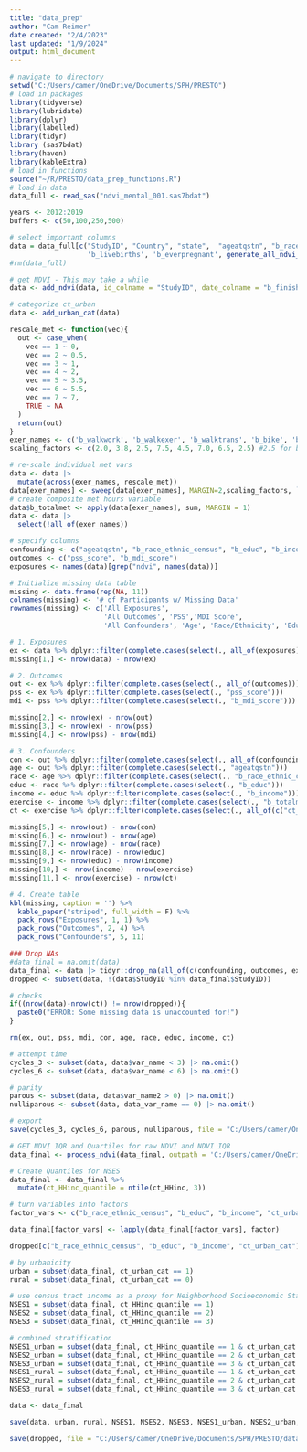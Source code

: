 ---
title: "data_prep"
author: "Cam Reimer"
date created: "2/4/2023"
last updated: "1/9/2024"
output: html_document
---

```{r load in data}
# navigate to directory 
setwd("C:/Users/camer/OneDrive/Documents/SPH/PRESTO")
# load in packages 
library(tidyverse)
library(lubridate)
library(dplyr)
library(labelled)
library(tidyr)
library (sas7bdat)
library(haven)
library(kableExtra)
# load in functions
source("~/R/PRESTO/data_prep_functions.R")
# load in data
data_full <- read_sas("ndvi_mental_001.sas7bdat")
```

```{r Data Wrangling, Add NDVI}
years <- 2012:2019
buffers <- c(50,100,250,500)

# select important columns
data = data_full[c("StudyID", "Country", "state",  "ageatqstn", "b_race_ethnic_census", "b_educ", "b_income", "ct_HHinc", "ct_lths", "ct_urban", "pss_score", "b_mdi_score",  "b_finisheddate", 'b_walkwork', 'b_walkexer', 'b_walktrans', 'b_bike', 'b_freeweights', 'b_jogswimraq', 'b_aerobics', 'b_garden',
                   'b_livebirths', 'b_everpregnant', generate_all_ndvi_colnames(years,buffers))]
#rm(data_full)

# get NDVI - This may take a while
data <- add_ndvi(data, id_colname = "StudyID", date_colname = "b_finisheddate", buffers=buffers)

# categorize ct_urban
data <- add_urban_cat(data)
```

```{r, Add Exercise Data}
rescale_met <- function(vec){
  out <- case_when(
    vec == 1 ~ 0,
    vec == 2 ~ 0.5, 
    vec == 3 ~ 1,
    vec == 4 ~ 2, 
    vec == 5 ~ 3.5,
    vec == 6 ~ 5.5, 
    vec == 7 ~ 7, 
    TRUE ~ NA
  )
  return(out)
}
exer_names <- c('b_walkwork', 'b_walkexer', 'b_walktrans', 'b_bike', 'b_freeweights', 'b_jogswimraq', 'b_aerobics', 'b_garden') #not including 'b_yoga'
scaling_factors <- c(2.0, 3.8, 2.5, 7.5, 4.5, 7.0, 6.5, 2.5) #2.5 for b_yoga

# re-scale individual met vars
data <- data |>
  mutate(across(exer_names, rescale_met))
data[exer_names] <- sweep(data[exer_names], MARGIN=2,scaling_factors, `*`)
# create composite met hours variable
data$b_totalmet <- apply(data[exer_names], sum, MARGIN = 1)
data <- data |>
  select(!all_of(exer_names))

```

```{r, Check for Missingness Sequentially}
# specify columns
confounding <- c("ageatqstn", "b_race_ethnic_census", "b_educ", "b_income", "b_totalmet", "ct_HHinc", "ct_lths", "ct_urban")
outcomes <- c("pss_score", "b_mdi_score")
exposures <- names(data)[grep("ndvi", names(data))]

# Initialize missing data table
missing <- data.frame(rep(NA, 11))
colnames(missing) <- '# of Participants w/ Missing Data'
rownames(missing) <- c('All Exposures',
                       'All Outcomes', 'PSS','MDI Score',  
                       'All Confounders', 'Age', 'Race/Ethnicity', 'Education', 'Income', 'Exercise', 'Census-tract Measures')

# 1. Exposures 
ex <- data %>% dplyr::filter(complete.cases(select(., all_of(exposures))))
missing[1,] <- nrow(data) - nrow(ex)

# 2. Outcomes 
out <- ex %>% dplyr::filter(complete.cases(select(., all_of(outcomes))))
pss <- ex %>% dplyr::filter(complete.cases(select(., "pss_score")))
mdi <- pss %>% dplyr::filter(complete.cases(select(., "b_mdi_score")))

missing[2,] <- nrow(ex) - nrow(out)
missing[3,] <- nrow(ex) - nrow(pss)
missing[4,] <- nrow(pss) - nrow(mdi)

# 3. Confounders 
con <- out %>% dplyr::filter(complete.cases(select(., all_of(confounding))))
age <- out %>% dplyr::filter(complete.cases(select(., "ageatqstn")))
race <- age %>% dplyr::filter(complete.cases(select(., "b_race_ethnic_census")))
educ <- race %>% dplyr::filter(complete.cases(select(., "b_educ")))
income <- educ %>% dplyr::filter(complete.cases(select(., "b_income")))
exercise <- income %>% dplyr::filter(complete.cases(select(., "b_totalmet")))
ct <- exercise %>% dplyr::filter(complete.cases(select(., all_of(c("ct_urban", "ct_lths", "ct_HHinc")))))

missing[5,] <- nrow(out) - nrow(con)
missing[6,] <- nrow(out) - nrow(age)
missing[7,] <- nrow(age) - nrow(race)
missing[8,] <- nrow(race) - nrow(educ)
missing[9,] <- nrow(educ) - nrow(income)
missing[10,] <- nrow(income) - nrow(exercise)
missing[11,] <- nrow(exercise) - nrow(ct)

# 4. Create table
kbl(missing, caption = '') %>%
  kable_paper("striped", full_width = F) %>%
  pack_rows("Exposures", 1, 1) %>%
  pack_rows("Outcomes", 2, 4) %>%
  pack_rows("Confounders", 5, 11)

### Drop NAs
#data_final = na.omit(data)
data_final <- data |> tidyr::drop_na(all_of(c(confounding, outcomes, exposures)))
dropped <- subset(data, !(data$StudyID %in% data_final$StudyID))

# checks 
if((nrow(data)-nrow(ct)) != nrow(dropped)){
  paste0("ERROR: Some missing data is unaccounted for!")
}

rm(ex, out, pss, mdi, con, age, race, educ, income, ct)
```

```{r, Prep for Sensitivity Analysis}
# attempt time 
cycles_3 <- subset(data, data$var_name < 3) |> na.omit()
cycles_6 <- subset(data, data$var_name < 6) |> na.omit()

# parity 
parous <- subset(data, data$var_name2 > 0) |> na.omit()
nulliparous <- subset(data, data_var_name == 0) |> na.omit()

# export 
save(cycles_3, cycles_6, parous, nulliparous, file = "C:/Users/camer/OneDrive/Documents/SPH/PRESTO/data/sensitivity_data.RData")
```

```{r Get quantiles and assign factors}
# GET NDVI IQR and Quartiles for raw NDVI and NDVI IQR
data_final <- process_ndvi(data_final, outpath = 'C:/Users/camer/OneDrive/Documents/SPH/PRESTO/breaks.csv')

# Create Quantiles for NSES
data_final <- data_final %>%
  mutate(ct_HHinc_quantile = ntile(ct_HHinc, 3))

# turn variables into factors 
factor_vars <- c("b_race_ethnic_census", "b_educ", "b_income", "ct_urban_cat", names(data_final[grep("quantile", names(data_final))]))

data_final[factor_vars] <- lapply(data_final[factor_vars], factor)

dropped[c("b_race_ethnic_census", "b_educ", "b_income", "ct_urban_cat")] <- lapply(dropped[c("b_race_ethnic_census", "b_educ", "b_income", "ct_urban_cat")], factor)
```

```{r Create subsets}
# by urbanicity 
urban = subset(data_final, ct_urban_cat == 1)
rural = subset(data_final, ct_urban_cat == 0)

# use census tract income as a proxy for Neighborhood Socioeconomic Status
NSES1 = subset(data_final, ct_HHinc_quantile == 1)
NSES2 = subset(data_final, ct_HHinc_quantile == 2)
NSES3 = subset(data_final, ct_HHinc_quantile == 3)

# combined stratification
NSES1_urban = subset(data_final, ct_HHinc_quantile == 1 & ct_urban_cat ==1)
NSES2_urban = subset(data_final, ct_HHinc_quantile == 2 & ct_urban_cat ==1)
NSES3_urban = subset(data_final, ct_HHinc_quantile == 3 & ct_urban_cat ==1)
NSES1_rural = subset(data_final, ct_HHinc_quantile == 1 & ct_urban_cat ==0)
NSES2_rural = subset(data_final, ct_HHinc_quantile == 2 & ct_urban_cat ==0)
NSES3_rural = subset(data_final, ct_HHinc_quantile == 3 & ct_urban_cat ==0)

data <- data_final
```

```{r Export data}
save(data, urban, rural, NSES1, NSES2, NSES3, NSES1_urban, NSES2_urban, NSES3_urban, NSES1_rural, NSES2_rural, NSES3_rural, file = "C:/Users/camer/OneDrive/Documents/SPH/PRESTO/data/data_processed.RData")

save(dropped, file = "C:/Users/camer/OneDrive/Documents/SPH/PRESTO/data/dropped.RData")
```


